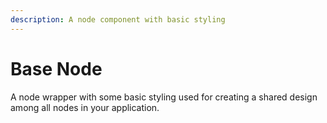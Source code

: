 ```yaml
---
description: A node component with basic styling
---
```




# Base Node

A node wrapper with some basic styling used for creating a shared design among all nodes in your application.

<UiComponentViewer />
